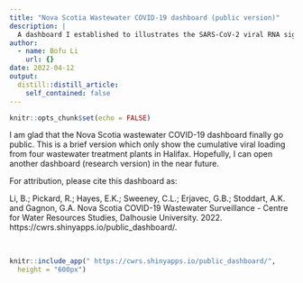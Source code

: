 ```yaml
---
title: "Nova Scotia Wastewater COVID-19 dashboard (public version)"
description: |
  A dashboard I established to illustrates the SARS-CoV-2 viral RNA signal in wastewater collected from four wastewater treatment facilities (Halifax, Dartmouth, Mill Cove, and Eastern Passage) in Nova Scotia's central zone.
author:
  - name: Bofu Li
    url: {}
date: 2022-04-12
output:
  distill::distill_article:
    self_contained: false
---
```



```r
knitr::opts_chunk$set(echo = FALSE)
```

I am glad that the Nova Scotia wastewater COVID-19 dashboard finally go public. This is a brief version which only show the cumulative viral loading from four wastewater treatment plants in Halifax. Hopefully, I can open another dashboard (research version) in the near future.  

For attribution, please cite this dashboard as:

Li, B.; Pickard, R.; Hayes, E.K.; Sweeney, C.L.; Erjavec, G.B.; Stoddart, A.K. and Gagnon, G.A. Nova Scotia COVID-19 Wastewater Surveillance - Centre for Water Resources Studies, Dalhousie University. 2022. https://cwrs.shinyapps.io/public_dashboard/.

<br>

```r
knitr::include_app(" https://cwrs.shinyapps.io/public_dashboard/",
  height = "600px")
```



